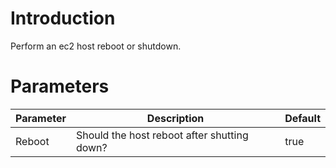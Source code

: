 # Introduction

Perform an ec2 host reboot or shutdown.

# Parameters

| Parameter | Description                                 | Default |
| --------- | ------------------------------------------- | ------- |
| Reboot    | Should the host reboot after shutting down? | true    |
